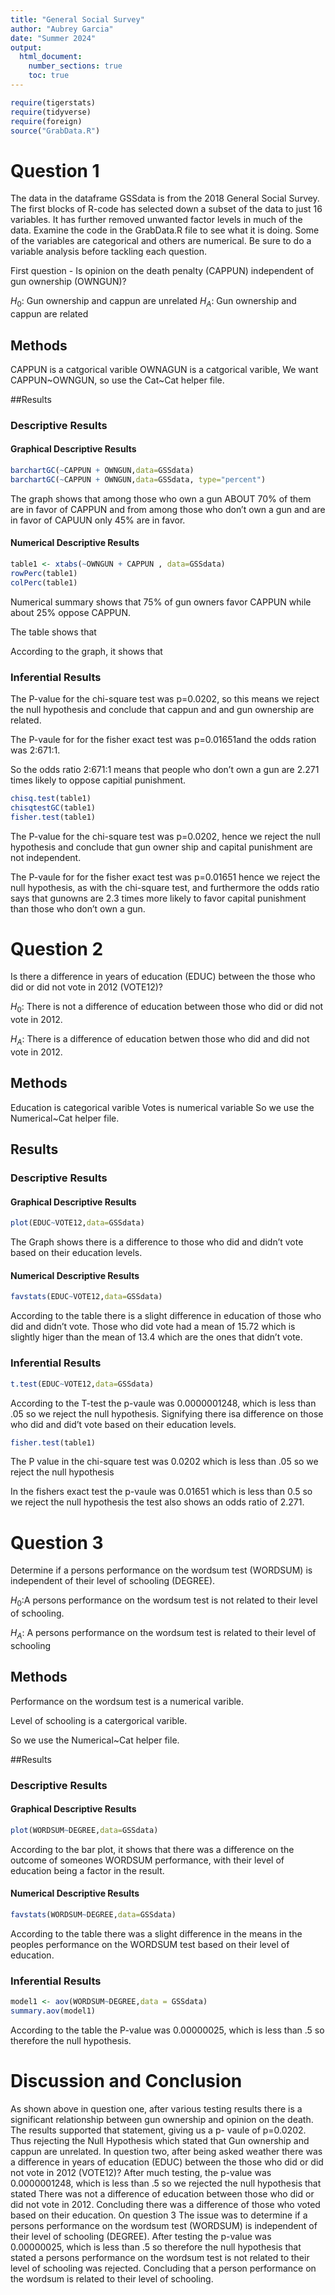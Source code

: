 ```yaml
---
title: "General Social Survey"
author: "Aubrey Garcia"
date: "Summer 2024"
output: 
  html_document:
    number_sections: true
    toc: true
---
```



```r
require(tigerstats)
require(tidyverse)
require(foreign)
source("GrabData.R")
```




#  Question 1

<!--In this section you explain what you are trying to show.  Where did the data come from?  What is the research or other question you are trying to answer?!-->

The data in the dataframe GSSdata is from the 2018 General Social Survey. The first blocks of R-code has selected down a subset of the data to just 16 variables. It has further removed unwanted factor levels in much of the data. Examine the code in the GrabData.R file to see what it is doing. Some of the variables are categorical and others are numerical. Be sure to do a variable analysis before tackling each question.  

First question - Is opinion on the death penalty (CAPPUN) independent of gun ownership (OWNGUN)?

$H_0$: Gun ownership and cappun are unrelated
$H_A$: Gun ownership and cappun are related

## Methods

<!--Decide on your methods:  use "variable analysis" or other appropriate descriptors.  Make sure to choose at least one graphical method and at least one numerical method.!-->

CAPPUN is a catgorical varible
OWNAGUN is a catgorical varible,
We want CAPPUN~OWNGUN, 
so  use the Cat~Cat helper file.

##Results

<!--Divide this section into two sub-sections:  One for your descriptive  results and one for your inferential results.!-->

### Descriptive Results

#### Graphical Descriptive Results



<!--Graphical results here.  Make sure to show your code.  Provide appropriate labels for axes, giving units if possible, and provide a good title for the graph, too.  Use the graphical results to describe the patterns if any that exist in the data as focused toward the research question!-->


```r
barchartGC(~CAPPUN + OWNGUN,data=GSSdata)
barchartGC(~CAPPUN + OWNGUN,data=GSSdata, type="percent")

```

The graph shows that among those who own a gun ABOUT  70% of them are in favor of CAPPUN and from among those who don't own a gun and are in favor of CAPUUN only 45% are in favor.

#### Numerical Descriptive Results

```r
table1 <- xtabs(~OWNGUN + CAPPUN , data=GSSdata)
rowPerc(table1)
colPerc(table1)
```
Numerical summary shows that 75% of gun owners favor CAPPUN while about 25% oppose CAPPUN.


The table shows that 

<!--Numerical results go here. Use the numerical results to describe the patterns if any that exist in the data as focused toward the research question!-->



According to the graph, it shows that 

### Inferential Results

  The P-value for the chi-square test was p=0.0202, so this means we reject the null hypothesis and conclude that cappun and and gun ownership are related. 
  
  The P-vaule for for the fisher exact test was p=0.01651and the odds ration was 2:671:1.
  
  So the odds ratio 2:671:1 means that people who don't own a gun are 2.271 times likely to oppose capitial punishment.

<!--State hypothesis clearly.  Make sure your discussion of the inferential test covers all the aspects that the test output produces, such as test statistic, p-value etc.  Make a decision about the null hypothesis, explain the assumptions on which the selected test/procedure was based, and why the chosen procedure satisfys the assumptions and is appropriate to answer the research question!-->


```r
chisq.test(table1)
chisqtestGC(table1)
fisher.test(table1)
```



 The P-value for the chi-square test was p=0.0202, hence we reject the null hypothesis and conclude that gun owner ship and capital punishment are not independent.
 
 
  The P-vaule for for the fisher exact test was p=0.01651 hence we reject the null hypothesis, as with the chi-square test, and furthermore the odds ratio says that gunowns are 2.3 times more likely to favor capital punishment than those who don't own a gun.
 

#  Question 2

<!--In this section you explain what you are trying to show.  Where did the data come from?  What is the research or other question you are trying to answer?!-->

Is there a difference in years of education (EDUC) between the those who did or did not vote in 2012 (VOTE12)?

$H_0$: There is not a difference of education between those who did or did not vote in 2012.

$H_A$: There is a difference of education betwen those who did and did not vote in 2012.

## Methods
Education is categorical varible
Votes is numerical variable
So we use the Numerical~Cat helper file.

<!--Decide on your methods:  use "variable analysis" or other appropriate descriptors.  Make sure to choose at least one graphical method and at least one numerical method.!-->

## Results

<!--Divide this section into two sub-sections:  One for your descriptive  results and one for your inferential results.!-->

### Descriptive Results

#### Graphical Descriptive Results


```r
plot(EDUC~VOTE12,data=GSSdata)
```

The Graph shows there is a difference to those who did and didn't vote based on their education levels.

<!--Graphical results here.  Make sure to show your code.  Provide appropriate labels for axes, giving units if possible, and provide a good title for the graph, too.  Use the graphical results to describe the patterns if any that exist in the data as focused toward the research question!-->

#### Numerical Descriptive Results

```r
favstats(EDUC~VOTE12,data=GSSdata)
```


According to the table there is a slight difference in education of those who did and didn't vote. Those who did vote had a mean of 15.72 which is slightly higer than the mean of 13.4 which are the ones that didn't vote.

<!--Numerical results go here. Use the numerical results to describe the patterns if any that exist in the data as focused toward the research question!-->

### Inferential Results

```r
t.test(EDUC~VOTE12,data=GSSdata)
```


According to the T-test the p-vaule was 0.0000001248, which is less than .05 so we reject the null hypothesis. Signifying there isa difference on those who did and did't vote based on their education levels.

```r
fisher.test(table1)
```
The P value in the chi-square test was 0.0202 which is less than .05 so we reject the null hypothesis

In the fishers exact test the p-vaule was 0.01651 which is less than 0.5 so we reject the null hypothesis the test also shows an odds ratio of 2.271.
<!--State hypothesis clearly.  Make sure your discussion of the inferential test covers all the aspects that the test output produces, such as test statistic, p-value etc.  Make a decision about the null hypothesis, explain the assumptions on which the selected test/procedure was based, and why the chosen procedure satisfys the assumptions and is appropriate to answer the research question!-->

#  Question 3

<!--In this section you explain what you are trying to show.  Where did the data come from?  What is the research or other question you are trying to answer?!-->

Determine if a persons performance on the wordsum test (WORDSUM) is independent of their level of schooling (DEGREE).


$H_0$:A persons performance on the wordsum test is not related to their level of schooling.

$H_A$: A persons performance on the wordsum test is related to their level of schooling

## Methods

Performance on the wordsum test is a numerical varible.

Level of schooling is a catergorical varible.

So we use the Numerical~Cat helper file.

<!--Decide on your methods:  use "variable analysis" or other appropriate descriptors.  Make sure to choose at least one graphical method and at least one numerical method.!-->

##Results

<!--Divide this section into two sub-sections:  One for your descriptive  results and one for your inferential results.!-->

### Descriptive Results

#### Graphical Descriptive Results

```r
plot(WORDSUM~DEGREE,data=GSSdata)
```
According to the bar plot, it shows that there was a difference on the outcome of someones WORDSUM performance, with their level of education being a factor in the result.
<!--Graphical results here.  Make sure to show your code.  Provide appropriate labels for axes, giving units if possible, and provide a good title for the graph, too.  Use the graphical results to describe the patterns if any that exist in the data as focused toward the research question!-->

#### Numerical Descriptive Results

```r
favstats(WORDSUM~DEGREE,data=GSSdata)
```

According to the table there was a slight difference in the means in the peoples performance on the WORDSUM test based on their level of education.

<!--Numerical results go here. Use the numerical results to describe the patterns if any that exist in the data as focused toward the research question!-->

### Inferential Results

```r
model1 <- aov(WORDSUM~DEGREE,data = GSSdata)
summary.aov(model1)
```

According to the table the P-value was 0.00000025, which is less than .5 so therefore the null hypothesis.






<!--State hypothesis clearly.  Make sure your discussion of the inferential test covers all the aspects that the test output produces, such as test statistic, p-value etc.  Make a decision about the null hypothesis, explain the assumptions on which the selected test/procedure was based, and why the chosen procedure satisfys the assumptions and is appropriate to answer the research question!-->


# Discussion and Conclusion

As shown above in question one, after various testing results there is a significant relationship between gun ownership and opinion on the death. The results supported that statement, giving us a p- vaule of p=0.0202. Thus rejecting the Null Hypothesis which stated that Gun ownership and cappun are unrelated. In question two, after being asked weather there was a difference in years of education (EDUC) between the those who did or did not vote in 2012 (VOTE12)? After much testing, the p-value was 0.0000001248, which is less than .5 so we rejected the null hypothesis that stated There was not a difference of education between those who did or did not vote in 2012. Concluding there was a difference of those who voted based on their education. On question 3 The issue was to determine if a persons performance on the wordsum test (WORDSUM) is independent of their level of schooling (DEGREE). After testing the p-value was 0.00000025, which is less than .5 so therefore the null hypothesis that stated a persons performance on the wordsum test is not related to their level of schooling was rejected. Concluding that a person performance on the wordsum is related to their level of schooling.


<!--Discussion and conclusion here.  If you found a relationship be sure to consider whether the relationship occurs because one of the variavbles causes the other, or whether they perhasps are related for some other reason.  Watch the chapter 6 videos from the GeorgeTown videos collection.!-->

